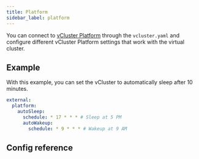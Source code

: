 ```yaml
---
title: Platform
sidebar_label: platform
---
```




<ProAdmonition/>

You can connect to [vCluster Platform](../../../../../platform/) through the `vcluster.yaml` and configure different 
vCluster Platform settings that work with the virtual cluster. 

## Example

With this example, you can set the vCluster to automatically sleep after 10 minutes. 

```yaml
external:
  platform:
    autoSleep:
      schedule: * 17 * * * # Sleep at 5 PM
      autoWakeup:
        schedule: * 9 * * * # Wakeup at 9 AM
```

## Config reference

<Platform />
